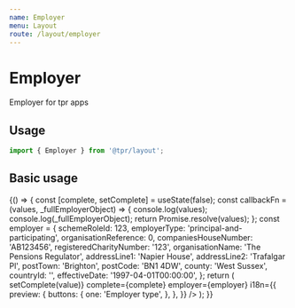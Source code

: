 ```yaml
---
name: Employer
menu: Layout
route: /layout/employer
---
```



# Employer

Employer for tpr apps

## Usage

```js
import { Employer } from '@tpr/layout';
```

## Basic usage

<Playground>
	{() => {
		const [complete, setComplete] = useState(false);
		const callbackFn = (values, _fullEmployerObject) => {
			console.log(values);
			console.log(_fullEmployerObject);
			return Promise.resolve(values);
		};
		const employer = {
			schemeRoleId: 123,
			employerType: 'principal-and-participating',
			organisationReference: 0,
			companiesHouseNumber: 'AB123456',
			registeredCharityNumber: '123',
			organisationName: 'The Pensions Regulator',
			addressLine1: 'Napier House',
			addressLine2: 'Trafalgar Pl',
			postTown: 'Brighton',
			postCode: 'BN1 4DW',
			county: 'West Sussex',
			countryId: '',
			effectiveDate: '1997-04-01T00:00:00',
		};
		return (
			<Employer
				onSaveType={callbackFn}
				onRemove={callbackFn}
				onCorrect={(value) => setComplete(value)}
				complete={complete}
				employer={employer}
				i18n={{
					preview: {
						buttons: {
							one: 'Employer type',
						},
					},
				}}
			/>
		);
	}}
</Playground>
